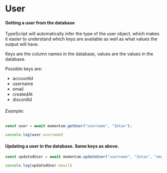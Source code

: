 # User

#### Getting a user from the database

TypeScript will automatically infer the type of the user object, which makes it easier to understand which keys are available as well as what values the output will have.

Keys are the column names in the database, values are the values in the database.

Possible keys are:
- accountId
- username
- email
- createdAt
- discordId

###### Example:

```typescript
const user = await momentum.getUser("username", "Zetax");

console.log(user.username)
```

#### Updating a user in the database. Same keys as above.
```typescript
const updatedUser = await momentum.updateUser("username", "Zetax", "email", "newemail@gmail.com");

console.log(updatedUser.email)
```